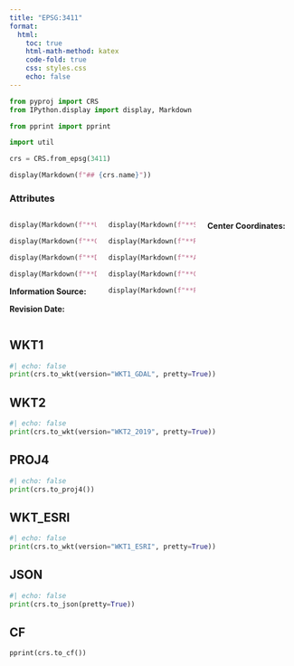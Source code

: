 ```yaml
---
title: "EPSG:3411"
format:
  html:
    toc: true
    html-math-method: katex
    code-fold: true
    css: styles.css
    echo: false
---
```


```python
from pyproj import CRS
from IPython.display import display, Markdown

from pprint import pprint

import util

crs = CRS.from_epsg(3411)
```

```python
display(Markdown(f"## {crs.name}"))
```

### Attributes
:::: {.columns}

::: {.column width="33.33%"}
```python
display(Markdown(f"**Unit:** {crs.axis_info[0].unit_name}"))
```

```python
display(Markdown(f"**Geodetic CRS:** {util.get_geodetic_crs(crs)}"))
```

```python
display(Markdown(f"**Datum:** {util.get_datum_name(crs)}"))
```

```python
display(Markdown(f"**Data Source:** EPSG  {util.get_epsg_version_string()}"))
```

**Information Source:**

**Revision Date:**

:::

::: {.column width="33.33%"}
```python
display(Markdown(f"**Scope:** {crs.scope}"))
```

```python
display(Markdown(f"**Remarks:** {crs.remarks}"))
```

```python
display(Markdown(f"**Area of use:** {crs.area_of_use.name}"))
```

```python
display(Markdown(f"**Coordinate System:** {util.get_coordinate_system(crs)}"))
```

```python
display(Markdown(f"**Projection:** {util.get_coordinate_operation(crs)}"))
```

:::

::: {.column width="33.33%"}
**Center Coordinates:**

:::

::::


::: {.panel-tabset}
## WKT1

``` python
#| echo: false
print(crs.to_wkt(version="WKT1_GDAL", pretty=True))
```

## WKT2
``` python
#| echo: false
print(crs.to_wkt(version="WKT2_2019", pretty=True))
```

## PROJ4
``` python
#| echo: false
print(crs.to_proj4())
```

## WKT_ESRI
``` python
#| echo: false
print(crs.to_wkt(version="WKT1_ESRI", pretty=True))
```

## JSON
``` python
#| echo: false
print(crs.to_json(pretty=True))
```

## CF
``` python
pprint(crs.to_cf())
```

:::